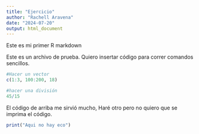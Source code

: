 ```yaml
---
title: "Ejercicio"
author: "Rachell Aravena"
date: "2024-07-20"
output: html_document
---
```

Este es mi primer R markdown

Este es un archivo de prueba. Quiero insertar código para correr comandos sencillos.

```r
#Hacer un vector
c(1:3, 100:200, 18)

#hacer una división
45/15
```

El código de arriba me sirvió mucho, Haré otro pero no quiero que se imprima el código.

```r

print("Aqui no hay eco")
```

